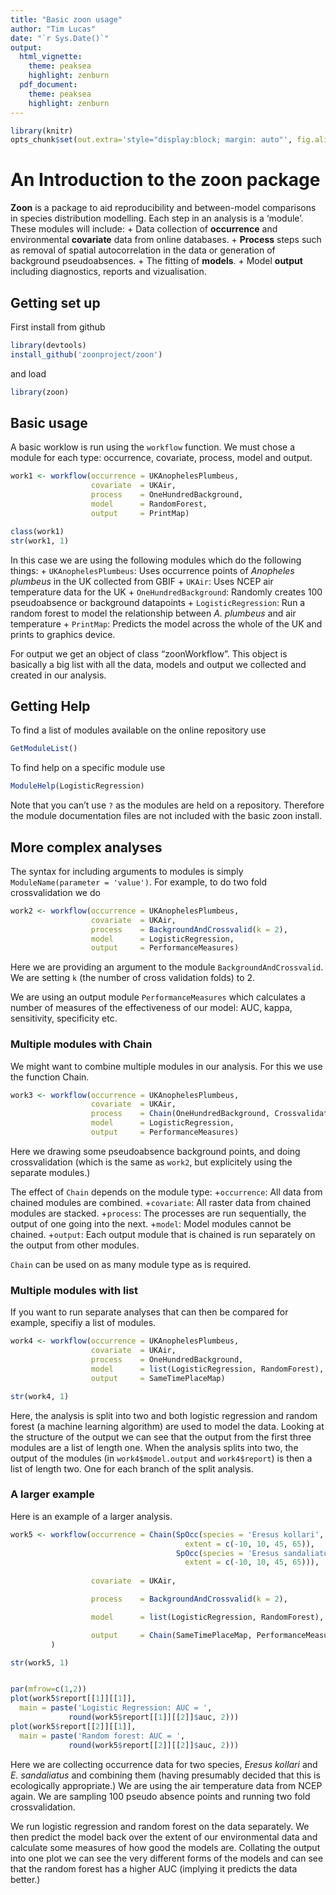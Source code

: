 ```yaml
---
title: "Basic zoon usage"
author: "Tim Lucas"
date: "`r Sys.Date()`"
output: 
  html_vignette:
    theme: peaksea
    highlight: zenburn
  pdf_document:
    theme: peaksea
    highlight: zenburn
---
```


<!--
%\VignetteEngine{knitr::knitr}
%\VignetteIndexEntry{Basic zoon usage}
-->


```r
library(knitr)
opts_chunk$set(out.extra='style="display:block; margin: auto"', fig.align="center")
```

An Introduction to the **zoon** package
=======================================


**Zoon** is a package to aid reproducibility and between-model comparisons in species distribution modelling. Each step in an analysis is a 'module'. These modules will include: 
+ Data collection of **occurrence** and environmental **covariate** data from online databases. 
+ **Process** steps such as removal of spatial autocorrelation in the data or generation of background pseudoabsences.
+ The fitting of **models**.
+ Model **output** including diagnostics, reports and vizualisation.



Getting set up
----------------------------

First install from github
```r
library(devtools)
install_github('zoonproject/zoon')
```

and load

```r
library(zoon)
```

Basic usage
----------------------------

A basic worklow is run using the `workflow` function. We must chose a module for each type: occurrence, covariate, process, model and output.

```r
work1 <- workflow(occurrence = UKAnophelesPlumbeus,
                  covariate  = UKAir,
                  process    = OneHundredBackground,
                  model      = RandomForest,
                  output     = PrintMap)

class(work1)
str(work1, 1)
```

In this case we are using the following modules which do the following things:
+ `UKAnophelesPlumbeus`: Uses occurrence points of _Anopheles plumbeus_ in the UK collected from GBIF
+ `UKAir`: Uses NCEP air temperature data for the UK
+ `OneHundredBackground`: Randomly creates 100 pseudoabsence or background datapoints
+ `LogisticRegression`: Run a random forest to model the relationship between _A. plumbeus_ and air temperature
+ `PrintMap`: Predicts the model across the whole of the UK and prints to graphics device. 

For output we get an object of class "zoonWorkflow". This object is basically a big list with all the data, models and output we collected and created in our analysis.

Getting Help
--------------

To find a list of modules available on the online repository use

```r
GetModuleList()
```

To find help on a specific module use

```r
ModuleHelp(LogisticRegression)
```     
Note that you can't use `?` as the modules are held on a repository. Therefore the module documentation files are not included with the basic zoon install.



More complex analyses
-----------------------

The syntax for including arguments to modules is simply `ModuleName(parameter = 'value')`. For example, to do two fold crossvalidation we do

```r
work2 <- workflow(occurrence = UKAnophelesPlumbeus,
                  covariate  = UKAir,
                  process    = BackgroundAndCrossvalid(k = 2),
                  model      = LogisticRegression,
                  output     = PerformanceMeasures)
```

Here we are providing an argument to the module `BackgroundAndCrossvalid`. We are setting `k` (the number of cross validation folds) to 2.

We are using an output module `PerformanceMeasures` which calculates a number of measures of the effectiveness of our model: AUC, kappa, sensitivity, specificity etc.


### Multiple modules with Chain

We might want to combine multiple modules in our analysis. For this we use the function Chain.

```r
work3 <- workflow(occurrence = UKAnophelesPlumbeus,
                  covariate  = UKAir,
                  process    = Chain(OneHundredBackground, Crossvalidate),
                  model      = LogisticRegression,
                  output     = PerformanceMeasures)
```
Here we drawing some pseudoabsence background points, and doing crossvalidation (which is the same as `work2`, but explicitely using the separate modules.)

The effect of `Chain` depends on the module type: 
+`occurrence`: All data from chained modules are combined.
+`covariate`: All raster data from chained modules are stacked.
+`process`: The processes are run sequentially, the output of one going into the next.
+`model`: Model modules cannot be chained.
+`output`: Each output module that is chained is run separately on the output from other modules.

`Chain` can be used on as many module type as is required.

### Multiple modules with list

If you want to run separate analyses that can then be compared for example, specifiy a list of modules.

```r
work4 <- workflow(occurrence = UKAnophelesPlumbeus,
                  covariate  = UKAir,
                  process    = OneHundredBackground,
                  model      = list(LogisticRegression, RandomForest),
                  output     = SameTimePlaceMap)

str(work4, 1)
```
Here, the analysis is split into two and both logistic regression and random forest (a machine learning algorithm) are used to model the data. Looking at the structure of the output we can see that the output from the first three modules are a list of length one. When the analysis splits into two, the output of the modules (in `work4$model.output` and `work4$report`) is then a list of length two. One for each branch of the split analysis.



### A larger example

Here is an example of a larger analysis.

```r
work5 <- workflow(occurrence = Chain(SpOcc(species = 'Eresus kollari', 
                                       extent = c(-10, 10, 45, 65)),
                                     SpOcc(species = 'Eresus sandaliatus', 
                                       extent = c(-10, 10, 45, 65))),
 
                  covariate  = UKAir,

                  process    = BackgroundAndCrossvalid(k = 2),

                  model      = list(LogisticRegression, RandomForest),

                  output     = Chain(SameTimePlaceMap, PerformanceMeasures)
         )

str(work5, 1)


par(mfrow=c(1,2))
plot(work5$report[[1]][[1]], 
  main = paste('Logistic Regression: AUC = ', 
             round(work5$report[[1]][[2]]$auc, 2)))
plot(work5$report[[2]][[1]],
  main = paste('Random forest: AUC = ', 
             round(work5$report[[2]][[2]]$auc, 2)))
```

Here we are collecting occurrence data for two species, _Eresus kollari_ and _E. sandaliatus_ and combining them (having presumably decided that this is ecologically appropriate.) We are using the air temperature data from NCEP again. We are sampling 100 pseudo absence points and running two fold crossvalidation.

We run logistic regression and random forest on the data separately. We then predict the model back over the extent of our environmental data and calculate some measures of how good the models are. Collating the output into one plot we can see the very different forms of the models and can see that the random forest has a higher AUC (implying it predicts the data better.)








